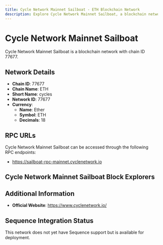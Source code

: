 ```yaml
--- 
title: Cycle Network Mainnet Sailboat - ETH Blockchain Network
description: Explore Cycle Network Mainnet Sailboat, a blockchain network with chain ID 77677. Learn about its native currency, Ether, and how to interact with the network.
---
```


# Cycle Network Mainnet Sailboat

Cycle Network Mainnet Sailboat is a blockchain network with chain ID 77677.

## Network Details

- **Chain ID**: 77677
- **Chain Name**: ETH
- **Short Name**: cycles
- **Network ID**: 77677
- **Currency**: 
  - **Name**: Ether
  - **Symbol**: ETH
  - **Decimals**: 18

## RPC URLs

Cycle Network Mainnet Sailboat can be accessed through the following RPC endpoints:

- https://sailboat-rpc-mainnet.cyclenetwork.io

## Cycle Network Mainnet Sailboat Block Explorers



## Additional Information

- **Official Website**: https://www.cyclenetwork.io/

## Sequence Integration Status

This network does not yet have Sequence support but is available for deployment.
